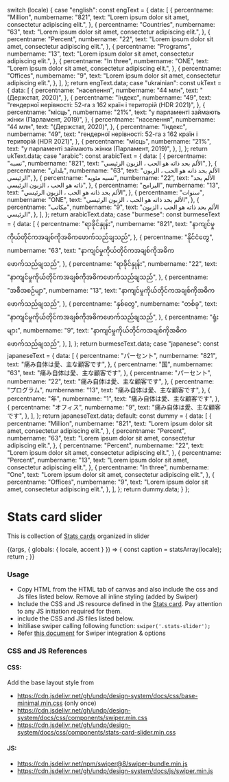 
  switch (locale) {
    case "english":
      const engText = {
        data: [
          {
            percentname: "Million",
            numbername: "821",
            text: "Lorem ipsum dolor sit amet, consectetur adipiscing elit.",
          },
          {
            percentname: "Countries",
            numbername: "63",
            text: "Lorem ipsum dolor sit amet, consectetur adipiscing elit.",
          },
          {
            percentname: "Percent",
            numbername: "22",
            text: "Lorem ipsum dolor sit amet, consectetur adipiscing elit.",
          },
          {
            percentname: "Programs",
            numbername: "13",
            text: "Lorem ipsum dolor sit amet, consectetur adipiscing elit.",
          },
          {
            percentname: "In three",
            numbername: "ONE",
            text: "Lorem ipsum dolor sit amet, consectetur adipiscing elit.",
          },
          {
            percentname: "Offices",
            numbername: "9",
            text: "Lorem ipsum dolor sit amet, consectetur adipiscing elit.",
          },
        ],
      };
      return engText.data;
    case "ukrainian":
      const ukText = {
        data: [
          {
            percentname: "населення",
            numbername: "44 млн",
            text: "(Держстат, 2020)",
          },
          {
            percentname: "Індекс",
            numbername: "49",
            text: "гендерної нерівності: 52-га з 162 країн і територій (HDR 2021)",
          },
          {
            percentname: "місць",
            numbername: "21%",
            text: "у парламенті займають жінки (Парламент, 2019)",
          },
          {
            percentname: "населення",
            numbername: "44 млн",
            text: "(Держстат, 2020)",
          },
          {
            percentname: "Індекс",
            numbername: "49",
            text: "гендерної нерівності: 52-га з 162 країн і територій (HDR 2021)",
          },
          {
            percentname: "місць",
            numbername: "21%",
            text: "у парламенті займають жінки (Парламент, 2019)",
          },
        ],
      };
      return ukText.data;
    case "arabic":
      const arabicText = {
        data: [
          {
            percentname: "نسبه",
            numbername: "821",
            text: "الألم بحد ذاته هو الحب ، الزبون الرئيسي",
          },
          {
            percentname: "بلدان",
            numbername: "63",
            text: "الألم بحد ذاته هو الحب ، الزبون الرئيسي",
          },
          {
            percentname: "نسبه مئويه",
            numbername: "22",
            text: "الألم بحد ذاته هو الحب ، الزبون الرئيسي",
          },
          {
            percentname: "البرامج",
            numbername: "13",
            text: "الألم بحد ذاته هو الحب ، الزبون الرئيسي",
          },
          {
            percentname: "سنوات",
            numbername: "ONE",
            text: "الألم بحد ذاته هو الحب ، الزبون الرئيسي",
          },
          {
            percentname: "مكاتب",
            numbername: "9",
            text: "الألم بحد ذاته هو الحب ، الزبون الرئيسي",
          },
        ],
      };
      return arabicText.data;
    case "burmese":
      const burmeseText = {
        data: [
          {
            percentname: "ရာခိုင်နှုန်း",
            numbername: "821",
            text: "နာကျင်မှုကိုယ်တိုင်ကအချစ်ကိုအဓိကဖောက်သည်ချသည်",
          },
          {
            percentname: "နိုင်ငံတွေ",
            numbername: "63",
            text: "နာကျင်မှုကိုယ်တိုင်ကအချစ်ကိုအဓိကဖောက်သည်ချသည်",
          },
          {
            percentname: "ရာခိုင်နှုန်း",
            numbername: "22",
            text: "နာကျင်မှုကိုယ်တိုင်ကအချစ်ကိုအဓိကဖောက်သည်ချသည်",
          },
          {
            percentname: "အစီအစဉ်မျာ",
            numbername: "13",
            text: "နာကျင်မှုကိုယ်တိုင်ကအချစ်ကိုအဓိကဖောက်သည်ချသည်",
          },
          {
            percentname: "နှစ်တွေ",
            numbername: "တစ်ခု",
            text: "နာကျင်မှုကိုယ်တိုင်ကအချစ်ကိုအဓိကဖောက်သည်ချသည်",
          },
          {
            percentname: "ရုံးများ",
            numbername: "9",
            text: "နာကျင်မှုကိုယ်တိုင်ကအချစ်ကိုအဓိကဖောက်သည်ချသည်",
          },
        ],
      };
      return burmeseText.data;
    case "japanese":
      const japaneseText = {
        data: [
          {
            percentname: "パーセント",
            numbername: "821",
            text: "痛み自体は愛、主な顧客です",
          },
          {
            percentname: "国",
            numbername: "63",
            text: "痛み自体は愛、主な顧客です",
          },
          {
            percentname: "パーセント",
            numbername: "22",
            text: "痛み自体は愛、主な顧客です",
          },
          {
            percentname: "プログラム",
            numbername: "13",
            text: "痛み自体は愛、主な顧客です",
          },
          {
            percentname: "年",
            numbername: "1",
            text: "痛み自体は愛、主な顧客です",
          },
          {
            percentname: "オフィス",
            numbername: "9",
            text: "痛み自体は愛、主な顧客です",
          },
        ],
      };
      return japaneseText.data;
    default:
      const dummy = {
        data: [
          {
            percentname: "Million",
            numbername: "821",
            text: "Lorem ipsum dolor sit amet, consectetur adipiscing elit.",
          },
          {
            percentname: "Percent",
            numbername: "63",
            text: "Lorem ipsum dolor sit amet, consectetur adipiscing elit.",
          },
          {
            percentname: "Percent",
            numbername: "22",
            text: "Lorem ipsum dolor sit amet, consectetur adipiscing elit.",
          },
          {
            percentname: "Percent",
            numbername: "13",
            text: "Lorem ipsum dolor sit amet, consectetur adipiscing elit.",
          },
          {
            percentname: "In three",
            numbername: "One",
            text: "Lorem ipsum dolor sit amet, consectetur adipiscing elit.",
          },
          {
            percentname: "Offices",
            numbername: "9",
            text: "Lorem ipsum dolor sit amet, consectetur adipiscing elit.",
          },
        ],
      };
      return dummy.data;
  }
};

<Meta title="Components/UI components/Stats card slider" />

# Stats card slider

This is collection of [Stats cards](/docs/components-ui-components-cards-stats-card--stats-card) organized in slider

<Canvas>
  <Story name="Stats card slider">
    {(args, { globals: { locale, accent } }) => {
      const caption = statsArray(locale);
      return <Statscardslider data={caption} {...args}></Statscardslider>;
    }}
  </Story>
</Canvas>

###

### Usage

- Copy HTML from the HTML tab of canvas and also include the css and Js files listed below. Remove all inline styling (added by Swiper)
- Include the CSS and JS resource defined in the [Stats card](/docs/components-ui-components-cards-stats-card--stats-card#css-and-js-references). Pay attention to any JS initiation required for them.
- include the CSS and JS files listed below.
- Initiliase swiper calling following function: `swiper('.stats-slider');`
- Refer [this document](https://github.com/undp/design-system/wiki/Swiper-documentation) for Swiper integration & options

### CSS and JS References

#### CSS:

Add the base layout style from

- https://cdn.jsdelivr.net/gh/undp/design-system/docs/css/base-minimal.min.css (only once)
- https://cdn.jsdelivr.net/gh/undp/design-system/docs/css/components/swiper.min.css
- https://cdn.jsdelivr.net/gh/undp/design-system/docs/css/components/stats-card-slider.min.css

#### JS:

- https://cdn.jsdelivr.net/npm/swiper@8/swiper-bundle.min.js
- https://cdn.jsdelivr.net/gh/undp/design-system/docs/js/swiper.min.js
